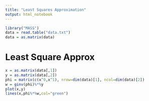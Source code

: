 ```yaml
---
title: "Least Squares Approximation"
output: html_notebook
---
```




```r
library("MASS")
data = read.table("data.txt")
data = as.matrix(data)
```

# Least Square Approx
```r
x = as.matrix(data[,1])
y = as.matrix(data[,2])
phi = matrix(c(x^0,x^1), nrow=dim(data)[1], ncol=dim(data)[2])
w = ginv(phi)%*%y
plot(x,y)
lines(x,phi%*%w,col="green")
```